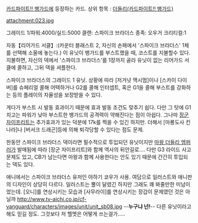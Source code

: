 [[카드파이트!! 뱅가드]]에 등장하는 카드.
상위 항목 : [[더들리(카드파이트!! 뱅가드)]]

attachment:023.jpg

그레이드 1/파워:4000/실드:5000
클랜: 스파이크 브라더스
종족: 오우거
크리티컬:1

자동【리어가드 서클】:(카운터 블래스트 2, 자신의 손패에서 '스파이크 브라더스' 1체를 선택해 소울에 놓는다.) 이 유닛이 뱅가드를 부스트했을 때, 코스트를 지불할수 있다. 지불하면, 자신의 덱에서 '스파이크 브라더스'를 1장까지 골라 유닛이 없는 리어가드 서클에 콜하고, 그뒤 덱을 셔플한다.

스파이크 브라더스의 그레이드 1 유닛.
상황에 따라 [저거넛 맥시멈]이나 [스카이 다이버]를 슈페리얼 콜해 어택하거나 G2를 콜해 인터셉트, 혹은 G1을 콜해 부스트를 강화하는 등의 플레이의 자율성을 보장받을 수 있다.

게다가 부스트 시 발동 효과이기 때문에 효과 발동 조건도 맞추기 쉽다.
다만 그 탓에 G1치고는 파워가 낮아 부스트한 뱅가드의 공격력이 약해진다는 점이 아쉽다. 그나마 [[장군 자이프리트]]는 추가효과가 있는 덕분에 17k를 찍을 수 있긴 하지만.
더해서 [마룡도사 킨나라]나 [버서크 드래곤]등에 의해 퇴각당할 수 있다는 점도 문제.

한동안 스파이크 브라더스 덱이라면 필수적으로 투입되던 유닛이지만 [[마왕 더들리 엠퍼러]]가 발매됨에 따라 [장군 자이프리트]와 함께 역사의 뒤안길로…. 다만 G3 라이드 사고 문제도 있고, CB가 남는다면 마왕과 함께 사용한다는 안도 있기 때문에 간간히 투입되는 덱도 있다.

애니에서는 스파이크 브라더스 유저인 야하기 쿄우가 사용. 여담으로 일러스트와 애니판의 디자인이 상당히 다르다. 일러스트는 뿔이 달렸긴 하지만 그래도 꽤 봐줄만한 미남이었는데. [오니]를 연상시키는 모습과 [사무라이]를 연상시키는 장갑이 문제였던 것은 아닐까
http://www.tv-aichi.co.jp/cf-vanguard/characters/images/unit/unit_sb08.jpg
--'''누구냐 넌!'''--
다른 유닛이라고 해도 믿길 정도. 그것보다 저 헬멧은 어떻게 쓰는걸가.....
